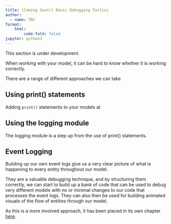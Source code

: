 ```yaml
---
title: (Coming Soon!) Basic Debugging Tactics
author:
  - name: TBC
format:
    html:
        code-fold: false
jupyter: python3
---
```


:::{.callout-warning}
This section is under development.
:::


When working with your model, it can be hard to know whether it is working correctly.

There are a range of different approaches we can take

## Using print() statements

Adding `print()` statements to your models at


## Using the logging module

The logging module is a step up from the use of print() statements.


## Event Logging

Building up our own event logs give us a very clear picture of what is happening to every entity throughout our model.

They are a valuable debugging technique, and by structuring them correctly, we can start to build up a bank of code that can be used to debug very different models with no or minimal changes to our code that processes the event logs. They can also then be used for building animated visuals of the flow of entities through our model.

As this is a more involved approach, it has been placed in its own chapter [here](event_logging.qmd).
